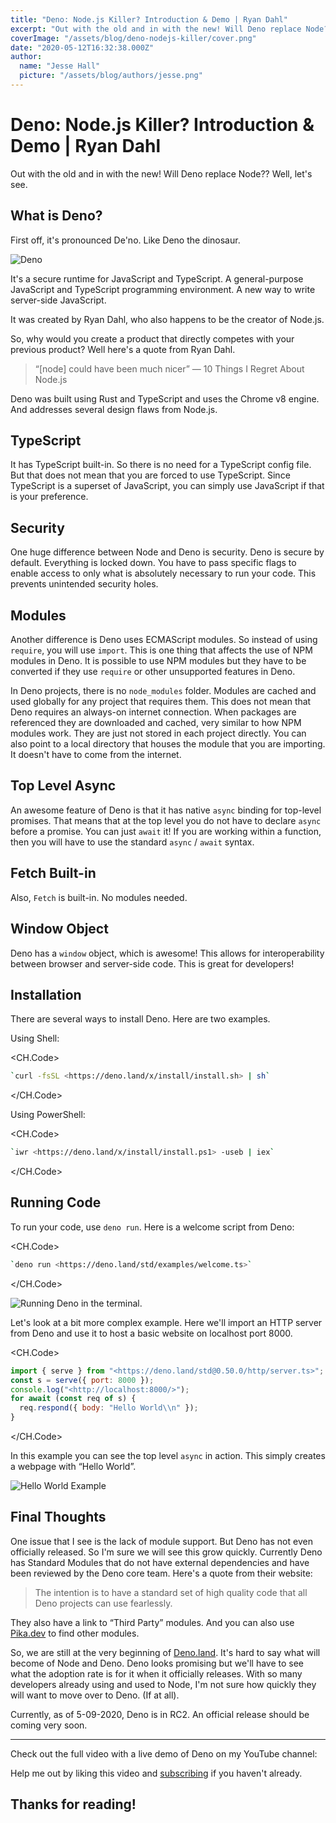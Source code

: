 ```yaml
---
title: "Deno: Node.js Killer? Introduction & Demo | Ryan Dahl"
excerpt: "Out with the old and in with the new! Will Deno replace Node?? Well, let's see. It's a secure runtime for JavaScript and TypeScript. A general-purpose JavaScript and TypeScript programming environment. A new way to write server-side JavaScript."
coverImage: "/assets/blog/deno-nodejs-killer/cover.png"
date: "2020-05-12T16:32:38.000Z"
author:
  name: "Jesse Hall"
  picture: "/assets/blog/authors/jesse.png"
---
```


<base target="_blank" rel="noreferrer nofollow" />

# Deno: Node.js Killer? Introduction & Demo | Ryan Dahl

Out with the old and in with the new! Will Deno replace Node?? Well, let's see.

## What is Deno?

First off, it's pronounced De'no. Like Deno the dinosaur.

![Deno](/assets/blog/deno-nodejs-killer/1.gif)

It's a secure runtime for JavaScript and TypeScript. A general-purpose JavaScript and TypeScript programming environment. A new way to write server-side JavaScript.

It was created by Ryan Dahl, who also happens to be the creator of Node.js.

So, why would you create a product that directly competes with your previous product? Well here's a quote from Ryan Dahl.

> “\[node\] could have been much nicer” — 10 Things I Regret About Node.js

Deno was built using Rust and TypeScript and uses the Chrome v8 engine. And addresses several design flaws from Node.js.

## TypeScript

It has TypeScript built-in. So there is no need for a TypeScript config file. But that does not mean that you are forced to use TypeScript. Since TypeScript is a superset of JavaScript, you can simply use JavaScript if that is your preference.

## Security

One huge difference between Node and Deno is security. Deno is secure by default. Everything is locked down. You have to pass specific flags to enable access to only what is absolutely necessary to run your code. This prevents unintended security holes.

## Modules

Another difference is Deno uses ECMAScript modules. So instead of using `require`, you will use `import`. This is one thing that affects the use of NPM modules in Deno. It is possible to use NPM modules but they have to be converted if they use `require` or other unsupported features in Deno.

In Deno projects, there is no `node_modules` folder. Modules are cached and used globally for any project that requires them. This does not mean that Deno requires an always-on internet connection. When packages are referenced they are downloaded and cached, very similar to how NPM modules work. They are just not stored in each project directly. You can also point to a local directory that houses the module that you are importing. It doesn't have to come from the internet.

## Top Level Async

An awesome feature of Deno is that it has native `async` binding for top-level promises. That means that at the top level you do not have to declare `async` before a promise. You can just `await` it! If you are working within a function, then you will have to use the standard `async` / `await` syntax.

## Fetch Built-in

Also, `Fetch` is built-in. No modules needed.

## Window Object

Deno has a `window` object, which is awesome! This allows for interoperability between browser and server-side code. This is great for developers!

## Installation

There are several ways to install Deno. Here are two examples.

Using Shell:

<CH.Code>

```bash
`curl -fsSL <https://deno.land/x/install/install.sh> | sh`
```

</CH.Code>

Using PowerShell:

<CH.Code>

```bash
`iwr <https://deno.land/x/install/install.ps1> -useb | iex`
```

</CH.Code>

## Running Code

To run your code, use `deno run`. Here is a welcome script from Deno:

<CH.Code>

```bash
`deno run <https://deno.land/std/examples/welcome.ts>`
```

</CH.Code>

![Running Deno in the terminal.](/assets/blog/deno-nodejs-killer/2.jpg)

Let's look at a bit more complex example. Here we'll import an HTTP server from Deno and use it to host a basic website on localhost port 8000.

<CH.Code>

```js
import { serve } from "<https://deno.land/std@0.50.0/http/server.ts>";
const s = serve({ port: 8000 });
console.log("<http://localhost:8000/>");
for await (const req of s) {
  req.respond({ body: "Hello World\\n" });
}
```

</CH.Code>

In this example you can see the top level `async` in action. This simply creates a webpage with “Hello World”.

![Hello World Example](/assets/blog/deno-nodejs-killer/3.jpg)

## Final Thoughts

One issue that I see is the lack of module support. But Deno has not even officially released. So I'm sure we will see this grow quickly. Currently Deno has Standard Modules that do not have external dependencies and have been reviewed by the Deno core team. Here's a quote from their website:

> The intention is to have a standard set of high quality code that all Deno projects can use fearlessly.

They also have a link to “Third Party” modules. And you can also use [Pika.dev](https://pika.dev/) to find other modules.

So, we are still at the very beginning of [Deno.land](https://deno.land/). It's hard to say what will become of Node and Deno. Deno looks promising but we'll have to see what the adoption rate is for it when it officially releases. With so many developers already using and used to Node, I'm not sure how quickly they will want to move over to Deno. (If at all).

Currently, as of 5-09-2020, Deno is in RC2. An official release should be coming very soon.

---

Check out the full video with a live demo of Deno on my YouTube channel:

Help me out by liking this video and [subscribing](https://www.youtube.com/codeSTACKr/?,sub_confirmation=1) if you haven't already.

<YouTubeEmbed title='Deno: Node.js Killer? Introduction &amp; Tutorial | From Creator Ryan Dahl | TypeScript/JS' id='3Vt_cjgojDI' />

## **Thanks for reading!**
